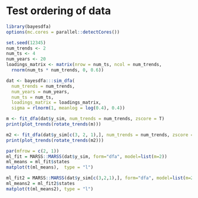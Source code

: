 # Test ordering of data

```r
library(bayesdfa)
options(mc.cores = parallel::detectCores())
```


```r
set.seed(12345)
num_trends <- 2
num_ts <- 4
num_years <- 20
loadings_matrix <- matrix(nrow = num_ts, ncol = num_trends,
  rnorm(num_ts * num_trends, 0, 0.6))

dat <- bayesdfa:::sim_dfa(
  num_trends = num_trends,
  num_years = num_years,
  num_ts = num_ts,
  loadings_matrix = loadings_matrix,
  sigma = rlnorm(1, meanlog = log(0.4), 0.4))

m <- fit_dfa(dat$y_sim, num_trends = num_trends, zscore = T)
print(plot_trends(rotate_trends(m)))

m2 <- fit_dfa(dat$y_sim[c(3, 2, 1),], num_trends = num_trends, zscore = T)
print(plot_trends(rotate_trends(m2)))
```

```r
par(mfrow = c(2, 1))
ml_fit = MARSS::MARSS(dat$y_sim, form="dfa", model=list(m=2))
ml_means = ml_fit$states
matplot(t(ml_means),  type = "l")

ml_fit2 = MARSS::MARSS(dat$y_sim[c(3,2,1),], form="dfa", model=list(m=2))
ml_means2 = ml_fit2$states
matplot(t(ml_means2), type = "l")
```
